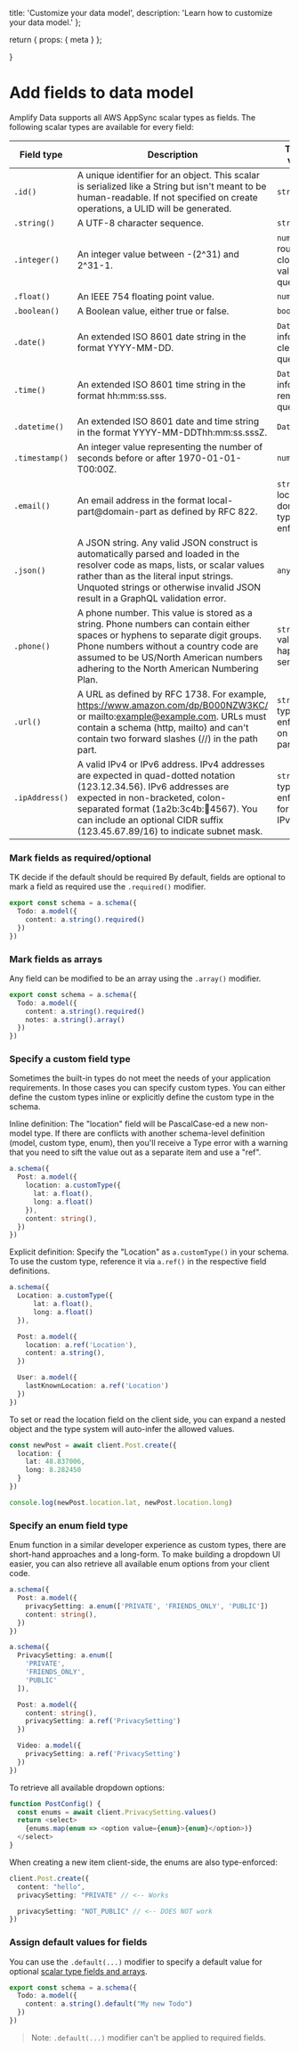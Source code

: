   title: 'Customize your data model',
  description:
    'Learn how to customize your data model.'
};

  return {
    props: {
      meta
    }
  };

}

# Add fields to data model

Amplify Data supports all AWS AppSync scalar types as fields. The following scalar types are available for every field:

|Field type|Description|TypeScript validation|GraphQL Scalar Type|
|-|-|-|-|
|`.id()`|A unique identifier for an object. This scalar is serialized like a String but isn't meant to be human-readable. If not specified on create operations, a ULID will be generated.|`string`|ID|
|`.string()`|A UTF-8 character sequence.|`string`|String|
|`.integer()`|An integer value between -(2^31) and 2^31-1.|`number` but rounded to closest integer value upon query/mutation|Int|
|`.float()`|An IEEE 754 floating point value.|`number`|Float|
|`.boolean()`|A Boolean value, either true or false.|`boolean`|Boolean|
|`.date()`|An extended ISO 8601 date string in the format YYYY-MM-DD.|`Date` but time information is cleared upon query/mutation|AWSDate|
|`.time()`|An extended ISO 8601 time string in the format hh:mm:ss.sss.|`Date` but date information is removed upon query/mutation|AWSTime|
|`.datetime()`|An extended ISO 8601 date and time string in the format YYYY-MM-DDThh:mm:ss.sssZ.|`Date`|AWSDateTime|
|`.timestamp()`|An integer value representing the number of seconds before or after 1970-01-01-T00:00Z.|`number`|AWSTimestamp|
|`.email()`|An email address in the format local-part@domain-part as defined by RFC 822.|`string` with local-part and domain-part type enforcement|AWSEmail|
|`.json()`|A JSON string. Any valid JSON construct is automatically parsed and loaded in the resolver code as maps, lists, or scalar values rather than as the literal input strings. Unquoted strings or otherwise invalid JSON result in a GraphQL validation error.|`any`|AWSJSON|
|`.phone()`|A phone number. This value is stored as a string. Phone numbers can contain either spaces or hyphens to separate digit groups. Phone numbers without a country code are assumed to be US/North American numbers adhering to the North American Numbering Plan.|`string` validation only happening service-side|AWSPhone|
|`.url()`|A URL as defined by RFC 1738. For example, https://www.amazon.com/dp/B000NZW3KC/ or mailto:example@example.com. URLs must contain a schema (http, mailto) and can't contain two forward slashes (//) in the path part.|`string` but with type enforcement on the schema part|AWSURL|
|`.ipAddress()`|A valid IPv4 or IPv6 address. IPv4 addresses are expected in quad-dotted notation (123.12.34.56). IPv6 addresses are expected in non-bracketed, colon-separated format (1a2b:3c4b::1234:4567). You can include an optional CIDR suffix (123.45.67.89/16) to indicate subnet mask.|`string` with type enforcement for IPv4 and IPv6 pattern|AWSIPAddress|


### Mark fields as required/optional
TK decide if the default should be required
By default, fields are optional to mark a field as required use the `.required()` modifier.

```ts
export const schema = a.schema({
  Todo: a.model({
    content: a.string().required()
  })
})
```

### Mark fields as arrays

Any field can be modified to be an array using the `.array()` modifier.
```ts
export const schema = a.schema({
  Todo: a.model({
    content: a.string().required()
    notes: a.string().array()
  })
})
```

### Specify a custom field type

Sometimes the built-in types do not meet the needs of your application requirements. In those cases you can specify custom types. You can either define the custom types inline or explicitly define the custom type in the schema.

Inline definition: The "location" field will be PascalCase-ed a new non-model type. If there are conflicts with another schema-level definition (model, custom type, enum), then you'll receive a Type error with a warning that you need to sift the value out as a separate item and use a "ref".
```ts
a.schema({
  Post: a.model({
    location: a.customType({
      lat: a.float(),
      long: a.float()
    }),
    content: string(),
  })
})
```

Explicit definition: Specify the "Location" as `a.customType()` in your schema. To use the custom type, reference it via `a.ref()` in the respective field definitions.

```ts
a.schema({
  Location: a.customType({
      lat: a.float(),
      long: a.float()
  }),

  Post: a.model({
    location: a.ref('Location'),
    content: a.string(),
  })

  User: a.model({
    lastKnownLocation: a.ref('Location')
  })
})
```

To set or read the location field on the client side, you can expand a nested object and the type system will auto-infer the allowed values.

```ts
const newPost = await client.Post.create({
  location: {
    lat: 48.837006,
    long: 8.282450
  }
})

console.log(newPost.location.lat, newPost.location.long)
```

### Specify an enum field type
Enum function in a similar developer experience as custom types, there are short-hand approaches and a long-form. To make building a dropdown UI easier, you can also retrieve all available enum options from your client code.

```ts
a.schema({
  Post: a.model({
    privacySetting: a.enum(['PRIVATE', 'FRIENDS_ONLY', 'PUBLIC'])
    content: string(),
  })
})
```

```ts
a.schema({
  PrivacySetting: a.enum([
    'PRIVATE',
    'FRIENDS_ONLY',
    'PUBLIC'
  ]),

  Post: a.model({
    content: string(),
    privacySetting: a.ref('PrivacySetting')
  })

  Video: a.model({
    privacySetting: a.ref('PrivacySetting')
  })
})
```

To retrieve all available dropdown options:

```ts
function PostConfig() {
  const enums = await client.PrivacySetting.values()
  return <select>
    {enums.map(enum => <option value={enum}>{enum}</option>)}
  </select>
}
```

When creating a new item client-side, the enums are also type-enforced:
```ts
client.Post.create({
  content: "hello",
  privacySetting: "PRIVATE" // <-- Works

  privacySetting: "NOT_PUBLIC" // <-- DOES NOT work
})
```

### Assign default values for fields

You can use the `.default(...)` modifier to specify a default value for optional [scalar type fields and arrays](https://docs.aws.amazon.com/appsync/latest/devguide/scalars.html).

```ts
export const schema = a.schema({
  Todo: a.model({
    content: a.string().default("My new Todo")
  })
})
```

> Note: `.default(...)` modifier can't be applied to required fields.
